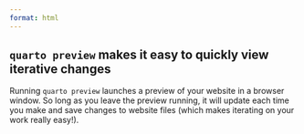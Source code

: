 ```yaml
---
format: html
---
```


::: {.callout-tip collapse="true"}
## `quarto preview` makes it easy to quickly view iterative changes

Running `quarto preview` launches a preview of your website in a browser window. So long as you leave the preview running, it will update each time you make and save changes to website files (which makes iterating on your work really easy!).
:::